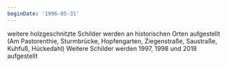 ```yaml
---
beginDate: '1996-05-31'
---
```


weitere holzgeschnitzte Schilder werden an historischen Orten aufgestellt (Am
Pastorenthie, Sturmbrücke, Hopfengarten, Ziegenstraße, Saustraße, Kuhfuß,
Hückedahl) Weitere Schilder werden 1997, 1998 und 2018 aufgestellt
